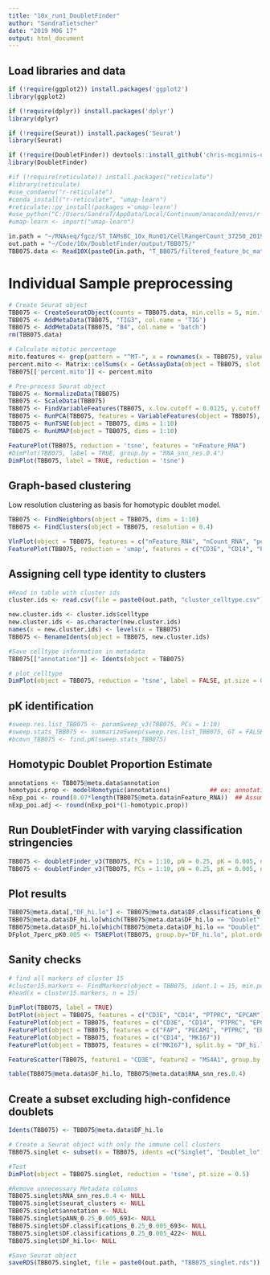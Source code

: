 ```yaml
---
title: "10x_run1_DoubletFinder"
author: "SandraTietscher"
date: "2019 M06 17"
output: html_document
---
```



## Load libraries and data

```r
if (!require(ggplot2)) install.packages('ggplot2')
library(ggplot2)

if (!require(dplyr)) install.packages('dplyr')
library(dplyr)

if (!require(Seurat)) install.packages('Seurat')
library(Seurat)

if (!require(DoubletFinder)) devtools::install_github('chris-mcginnis-ucsf/DoubletFinder')
library(DoubletFinder)

#if (!require(reticulate)) install.packages("reticulate")
#library(reticulate)
#use_condaenv("r-reticulate")
#conda_install("r-reticulate", "umap-learn")
#reticulate::py_install(packages ='umap-learn')
#use_python("C:/Users/SandraT/AppData/Local/Continuum/anaconda3/envs/r-reticulate/python.exe")
#umap-learn <- import("umap-learn")

in.path = "~/RNAseq/fgcz/ST_TAMsBC_10x_Run01/CellRangerCount_37250_2019-05-27--16-31-27/"
out.path = "~/Code/10x/DoubletFinder/output/TBB075/"
TBB075.data <- Read10X(paste0(in.path, "T_BB075/filtered_feature_bc_matrix"))
```

# Individual Sample preprocessing

```r

# Create Seurat object
TBB075 <- CreateSeuratObject(counts = TBB075.data, min.cells = 5, min.features = 200, project = "TBB075")
TBB075 <- AddMetaData(TBB075, "TIG3", col.name = 'TIG')
TBB075 <- AddMetaData(TBB075, "B4", col.name = 'batch')
rm(TBB075.data)

# Calculate mitotic percentage
mito.features <- grep(pattern = "^MT-", x = rownames(x = TBB075), value = TRUE)
percent.mito <- Matrix::colSums(x = GetAssayData(object = TBB075, slot = 'counts')[mito.features, ]) / Matrix::colSums(x = GetAssayData(object = TBB075, slot = 'counts'))
TBB075[['percent.mito']] <- percent.mito

# Pre-process Seurat object
TBB075 <- NormalizeData(TBB075)
TBB075 <- ScaleData(TBB075)
TBB075 <- FindVariableFeatures(TBB075, x.low.cutoff = 0.0125, y.cutoff = 0.25, do.plot=FALSE)
TBB075 <- RunPCA(TBB075, features = VariableFeatures(object = TBB075), verbose = FALSE)
TBB075 <- RunTSNE(object = TBB075, dims = 1:10)
TBB075 <- RunUMAP(object = TBB075, dims = 1:10)

FeaturePlot(TBB075, reduction = 'tsne', features = "nFeature_RNA")
#DimPlot(TBB075, label = TRUE, group.by = "RNA_snn_res.0.4")
DimPlot(TBB075, label = TRUE, reduction = 'tsne')
```

## Graph-based clustering
Low resolution clustering as basis for homotypic doublet model.

```r
TBB075 <- FindNeighbors(object = TBB075, dims = 1:10)
TBB075 <- FindClusters(object = TBB075, resolution = 0.4)

VlnPlot(object = TBB075, features = c("nFeature_RNA", "nCount_RNA", "percent.mito"), ncol = 3, pt.size = 0, sort = FALSE)
FeaturePlot(TBB075, reduction = 'umap', features = c("CD3E", "CD14", "PTPRC", "EPCAM", "PECAM1", "FAP"))
```
## Assigning cell type identity to clusters

```r
#Read in table with cluster ids
cluster.ids <- read.csv(file = paste0(out.path, "cluster_celltype.csv"))

new.cluster.ids <- cluster.ids$celltype
new.cluster.ids <- as.character(new.cluster.ids)
names(x = new.cluster.ids) <- levels(x = TBB075)
TBB075 <- RenameIdents(object = TBB075, new.cluster.ids)

#Save celltype information in metadata
TBB075[["annotation"]] <- Idents(object = TBB075)

# plot_celltype 
DimPlot(object = TBB075, reduction = 'tsne', label = FALSE, pt.size = 0.5, group.by = "annotation")
```
## pK identification

```r

#sweep.res.list_TBB075 <- paramSweep_v3(TBB075, PCs = 1:10)
#sweep.stats_TBB075 <- summarizeSweep(sweep.res.list_TBB075, GT = FALSE)
#bcmvn_TBB075 <- find.pK(sweep.stats_TBB075)

```

## Homotypic Doublet Proportion Estimate 
```r
annotations <- TBB075@meta.data$annotation
homotypic.prop <- modelHomotypic(annotations)           ## ex: annotations ~ number of cell types present
nExp_poi <- round(0.07*length(TBB075@meta.data$nFeature_RNA))  ## Assuming 8% doublet formation rate - tailor for your dataset
nExp_poi.adj <- round(nExp_poi*(1-homotypic.prop))
```


## Run DoubletFinder with varying classification stringencies 
```r
TBB075 <- doubletFinder_v3(TBB075, PCs = 1:10, pN = 0.25, pK = 0.005, nExp = nExp_poi, reuse.pANN = FALSE)
TBB075 <- doubletFinder_v3(TBB075, PCs = 1:10, pN = 0.25, pK = 0.005, nExp = nExp_poi.adj, reuse.pANN = "pANN_0.25_0.005_693")
```

## Plot results 
```r
TBB075@meta.data[,"DF_hi.lo"] <- TBB075@meta.data$DF.classifications_0.25_0.005_693
TBB075@meta.data$DF_hi.lo[which(TBB075@meta.data$DF_hi.lo == "Doublet" & TBB075@meta.data$DF.classifications_0.25_0.005_422 == "Singlet")] <- "Doublet_lo"
TBB075@meta.data$DF_hi.lo[which(TBB075@meta.data$DF_hi.lo == "Doublet")] <- "Doublet_hi"
DFplot_7perc_pK0.005 <- TSNEPlot(TBB075, group.by="DF_hi.lo", plot.order=c("Doublet_hi","Doublet_lo","Singlet"), colors.use=c("black","gold","red"))
```

## Sanity checks

```r

# find all markers of cluster 15
#cluster15.markers <- FindMarkers(object = TBB075, ident.1 = 15, min.pct = 0.25)
#head(x = cluster15.markers, n = 15)

DimPlot(TBB075, label = TRUE)
DotPlot(object = TBB075, features = c("CD3E", "CD14", "PTPRC", "EPCAM"))
FeaturePlot(object = TBB075, features = c("CD3E", "CD14", "PTPRC", "EPCAM"))
FeaturePlot(object = TBB075, features = c("FAP", "PECAM1", "PTPRC", "EPCAM"))
FeaturePlot(object = TBB075, features = c("CD14", "MKI67"))
FeaturePlot(object = TBB075, features = c("MKI67"), split.by = "DF_hi.lo")

FeatureScatter(TBB075, feature1 = "CD3E", feature2 = "MS4A1", group.by = "DF_hi.lo")

table(TBB075@meta.data$DF_hi.lo, TBB075@meta.data$RNA_snn_res.0.4)
```

## Create a subset excluding high-confidence doublets
```r
Idents(TBB075) <- TBB075@meta.data$DF_hi.lo

# Create a Seurat object with only the immune cell clusters
TBB075.singlet <- subset(x = TBB075, idents =c("Singlet", "Doublet_lo"))

#Test
DimPlot(object = TBB075.singlet, reduction = 'tsne', pt.size = 0.5)

#Remove unnecessary Metadata columns
TBB075.singlet$RNA_snn_res.0.4 <- NULL
TBB075.singlet$seurat_clusters <- NULL
TBB075.singlet$annotation <- NULL
TBB075.singlet$pANN_0.25_0.005_693<- NULL
TBB075.singlet$DF.classifications_0.25_0.005_693<- NULL
TBB075.singlet$DF.classifications_0.25_0.005_422<- NULL
TBB075.singlet$DF_hi.lo<- NULL

#Save Seurat object
saveRDS(TBB075.singlet, file = paste0(out.path, "TBB075_singlet.rds"))
```